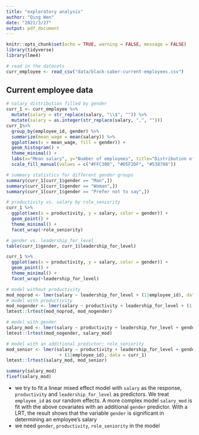 ```yaml
---
title: "exploratory analysis"
author: "Qing Wen"
date: "2021/3/27"
output: pdf_document
---
```


```r
knitr::opts_chunk$set(echo = TRUE, warning = FALSE, message = FALSE)
library(tidyverse)
library(lme4)
```

```r
# read in the datasets
curr_employee <- read_csv("data/black-saber-current-employees.csv")
```

## Current employee data

```r
# salary distribution filled by gender
curr_1 <- curr_employee %>% 
  mutate(salary = str_replace(salary, "\\$", "")) %>% 
  mutate(salary = as.integer(str_replace(salary, ",", ""))) 
curr_1%>% 
  group_by(employee_id, gender) %>% 
  summarize(mean_wage = mean(salary)) %>% 
  ggplot(aes(x = mean_wage, fill = gender)) +
  geom_histogram() +
  theme_minimal() +
  labs(x="Mean salary", y="Number of employees", title="Distribution of mean salary of each current employees",subtitle="Classifed by genders") +
  scale_fill_manual(values = c("#FFC300", "#D5F2DF", "#538708"))

# summary statistics for different gender groups
summary(curr_1[curr_1$gender == "Man",])
summary(curr_1[curr_1$gender == "Woman",])
summary(curr_1[curr_1$gender == "Prefer not to say",])
```

```r
# productivity vs. salary by role_seniority
curr_1 %>% 
  ggplot(aes(x = productivity, y = salary, color = gender)) +
  geom_point() +
  theme_minimal() +
  facet_wrap(~role_seniority)

# gender vs. leadership_for_level
table(curr_1$gender, curr_1$leadership_for_level)

curr_1 %>% 
  ggplot(aes(x = productivity, y = salary, color = gender)) +
  geom_point() +
  theme_minimal() +
  facet_wrap(~leadership_for_level)
```

```r
# model without productivity
mod_noprod <- lmer(salary ~ leadership_for_level + (1|employee_id), data = curr_1)
# model with productivity
mod_nogender <- lmer(salary ~ productivity + leadership_for_level + (1|employee_id), data = curr_1)
lmtest::lrtest(mod_noprod, mod_nogender)

# model with gender
salary_mod <- lmer(salary ~ productivity + leadership_for_level + gender + (1|employee_id), data = curr_1)
lmtest::lrtest(mod_nogender, salary_mod)

# model with an additional predictor: role_seniority
mod_senior <- lmer(salary ~ productivity + leadership_for_level + gender + role_seniority 
                    + (1|employee_id), data = curr_1)
lmtest::lrtest(salary_mod, mod_senior)

summary(salary_mod)
fixef(salary_mod)
```

- we try to fit a linear mixed effect model with `salary` as the response, `productivity` and `leadership_for_level` as predictors. We treat `employee_id` as our random effects. A more complex model `salary_mod` is fit with the above covariates with an additional `gender` predictor. With a LRT, the result shows that the variable `gender` is significant in determining an employee's salary
- we need `gender`, `productivity`, `role_seniority` in the model


